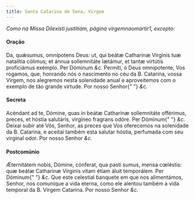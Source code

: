 ```yaml
---
title: Santa Catarina de Sena, Virgem
---
```


<em>Como na Missa Dilexísti justitiam, página virgemnaomartir1, excepto:</em>

#### Oração

<div class="grid grid-cols-2 gap-5">
  <span class="text-justify">
    Da, quǽsumus, omnípotens Deus: ut, qui beátæ Catharínæ Vírginis tuæ
    natalítia cólimus; et ánnua sollemnitáte lætámur, et tantæ virtútis
    proficiámus exémplo. Per Dóminum <em>&c.</em>
  </span>
  <span class="text-justify">
    Permiti, ó Deus omnipotente, Vos rogamos, que, honrando nós o nascimento no
    céu da B. Catarina, vossa Virgem, nos alegremos nesta solenidade anual e
    aproveitemos com o exemplo de tão grande virtude. Por nosso Senhor{" "}
    <em>&c.</em>
  </span>
</div>

#### Secreta

<div class="grid grid-cols-2 gap-5">
  <span class="text-justify">
    Acéndant ad te, Dómine, quas in beátæ Catharínæ sollemnitáte offérimus,
    preces, et hóstia salutáris, virgíneo fragrans odóre. Per Dóminum{" "}
    <em>&c.</em>
  </span>
  <span class="text-justify">
    Deixai subir até Vós, Senhor, as preces que Vos oferecemos na solenidade da
    B. Catarina, e aceitai também esta salutar hóstia, perfumada com seu
    virginal odor. Por nosso Senhor <em>&c.</em>
  </span>
</div>

#### Postcomúnio

<div class="grid grid-cols-2 gap-5">
  <span class="text-justify">
    Æternitátem nobis, Dómine, cónferat, qua pasti sumus, mensa cœléstis: quæ
    beátæ Catharinæ Vírginis vitam étiam áluit temporálem. Per Dóminum{" "}
    <em>&c.</em>
  </span>
  <span class="text-justify">
    Que este celestial banquete em que nos alimentámos, Senhor, nos comunique a
    vida eterna, como ele alentou também a vida temporal da B. Virgem Catarina.
    Por nosso Senhor <em>&c.</em>
  </span>
</div>
